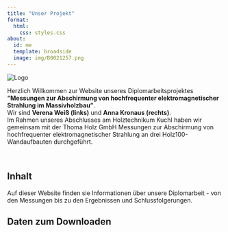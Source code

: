 ```yaml
---
title: "Unser Projekt"
format:
  html:
    css: styles.css
about: 
  id: me
  template: broadside
  image: img/B0021257.png
---
```


<img src="img/logo.png" alt="Logo" class="logo" />

<div id="me">
  <p>
    Herzlich Willkommen zur Website unseres Diplomarbeitsprojektes  
    **"Messungen zur Abschirmung von hochfrequenter elektromagnetischer Strahlung im Massivholzbau"**.
    <br>
    Wir sind **Verena Weiß (links)** und **Anna Kronaus (rechts)**.  
    Im Rahmen unseres Abschlusses am Holztechnikum Kuchl haben wir gemeinsam mit der Thoma Holz GmbH Messungen zur Abschirmung von hochfrequenter elektromagnetischer Strahlung an drei Holz100-Wandaufbauten durchgeführt.
  </p>
</div>

<br>

## Inhalt

Auf dieser Website finden sie Informationen über unsere Diplomarbeit - von den Messungen bis zu den Ergebnissen und Schlussfolgerungen. 

## Daten zum Downloaden



